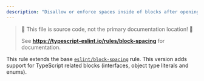 ```yaml
---
description: "Disallow or enforce spaces inside of blocks after opening block and before closing block."
---
```



> 🛑 This file is source code, not the primary documentation location! 🛑
>
> See **https://typescript-eslint.io/rules/block-spacing** for documentation.

This rule extends the base [`eslint/block-spacing`](https://eslint.org/docs/rules/block-spacing) rule.
This version adds support for TypeScript related blocks (interfaces, object type literals and enums).
